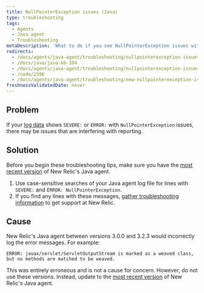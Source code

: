 ```yaml
---
title: NullPointerException issues (Java)
type: troubleshooting
tags:
  - Agents
  - Java agent
  - Troubleshooting
metaDescription: 'What to do if you see NullPointerException issues with SEVERE: or ERROR: in your New Relic Java agent''s log files.'
redirects:
  - /docs/agents/java-agent/troubleshooting/nullpointerexception-issues-java
  - /docs/java/java-kb-104
  - /docs/agents/java-agent/troubleshooting/nullpointerexception-issues
  - /node/2396
  - /docs/agents/java-agent/troubleshooting/new-nullpointerexception-issues-java
freshnessValidatedDate: never
---
```


## Problem

If your [log data](/docs/agents/java-agent/troubleshooting/no-log-file-java) shows `SEVERE:` or `ERROR:` with `NullPointerException` issues, there may be issues that are interfering with reporting.

## Solution

Before you begin these troubleshooting tips, make sure you have the [most recent version](/docs/agents/java-agent/installation/upgrade-java-agent) of New Relic's Java agent.

1. Use case-sensitive searches of your Java agent log file for lines with `SEVERE:` and `ERROR: NullPointerException`.
2. If you find any lines with these messages, [gather troubleshooting information](/docs/agents/java-agent/troubleshooting/providing-troubleshooting-information-java) to get support at New Relic.

## Cause

New Relic's Java agent between versions 3.0.0 and 3.2.3 would incorrectly log the error messages. For example:

```
ERROR: javax/servlet/ServletOutputStream is marked as a weaved class, but no methods are matched to be weaved.
```

This was entirely erroneous and is not a cause for concern. However, do not use these versions. Instead, update to the [most recent version](/docs/agents/java-agent/installation/upgrade-java-agent) of New Relic's Java agent.
